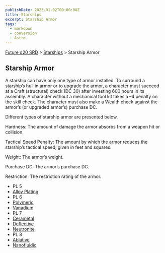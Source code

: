 ```yaml
---
publishDate: 2023-01-02T00:00:00Z
title: Starships
excerpt: Starship Armor
tags:
  - markdown
  - conversion
  - Astro
---
```






[Future d20 SRD](/#futureD20) > [Starships](future-d20-srd-starships-index) > Starship Armor




## Starship Armor


A starship can have only one type of armor installed. To surround a starship’s hull in armor or to upgrade the armor, a character must succeed at a Craft (structural) check (DC 30) after investing 600 hours in its assembly. A character without a mechanical tool kit takes a –4 penalty on the skill check. The character must also make a Wealth check against the armor’s (or upgraded armor’s) purchase DC.


Different types of starship armor are presented below.


Hardness: The amount of damage the armor absorbs from a weapon hit or collision.


Tactical Speed Penalty: The amount by which the armor reduces the starship’s tactical speed, given in feet and squares.


Weight: The armor’s weight.


Purchase DC: The armor’s purchase DC.


Restriction: The restriction rating of the armor.


- PL 5
- [Alloy 		    Plating](future-d20-srd-starships-starship-armor-alloy-plating)
- PL 6
- [Polymeric](future-d20-srd-starships-starship-armor-polymeric)
- [Vanadium](future-d20-srd-starships-starship-armor-vanadium)
- PL 7
- [Cerametal](future-d20-srd-starships-starship-armor-cerametal)
- [Deflective](future-d20-srd-starships-starship-armor-deflective)
- [Neutronite](future-d20-srd-starships-starship-armor-neutronite)
- PL 8
- [Ablative](future-d20-srd-starships-starship-armor-ablative)
- [Nanofluidic](future-d20-srd-starships-starship-armor-nanofluidic)



